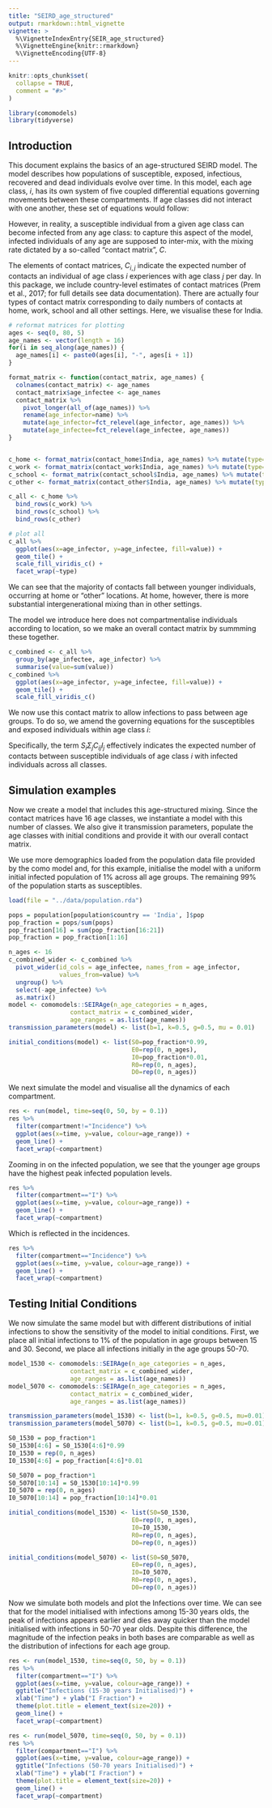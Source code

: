 ```yaml
---
title: "SEIRD_age_structured"
output: rmarkdown::html_vignette
vignette: >
  %\VignetteIndexEntry{SEIR_age_structured}
  %\VignetteEngine{knitr::rmarkdown}
  %\VignetteEncoding{UTF-8}
---
```


```r
knitr::opts_chunk$set(
  collapse = TRUE,
  comment = "#>"
)
```

```r
library(comomodels)
library(tidyverse)
```

## Introduction
This document explains the basics of an age-structured SEIRD model. The model describes
how populations of susceptible, exposed, infectious, recovered and dead individuals evolve over time.
In this model, each age class, $i$, has its own system of five coupled differential equations governing
movements between these compartments. If age classes did not interact with one another, these set of equations would
follow:

\begin{align}
\frac{\text{d}S_i}{\text{d}t} &= -\beta S_i I_i\\
\frac{\text{d}E_i}{\text{d}t} &= \beta S_i I_i -\kappa E_i\\
\frac{\text{d}I_i}{\text{d}t} &= \kappa E_i - (\gamma + \mu) I_i\\
\frac{\text{d}R_i}{\text{d}t} &= \gamma I_i - \alpha R_i\\
\frac{\text{d}D_i}{\text{d}t} &= \mu I_i
\end{align}

However, in reality, a susceptible individual from a given age class
can become infected from any age class: to capture this aspect of the model, infected individuals of any
age are supposed to inter-mix, with the mixing rate dictated by a so-called "contact matrix", $C$.

The elements of contact matrices, $C_{i,j}$ indicate the expected number of contacts an individual of age class $i$ experiences with age class $j$ per day. In this package, we include country-level estimates of contact matrices (Prem et al., 2017; for full details see data documentation). There are actually four types of contact matrix corresponding to daily numbers of contacts at home, work, school and all other settings. Here, we visualise these for India.
```r
# reformat matrices for plotting
ages <- seq(0, 80, 5)
age_names <- vector(length = 16)
for(i in seq_along(age_names)) {
  age_names[i] <- paste0(ages[i], "-", ages[i + 1])
}

format_matrix <- function(contact_matrix, age_names) {
  colnames(contact_matrix) <- age_names
  contact_matrix$age_infectee <- age_names
  contact_matrix %>%
    pivot_longer(all_of(age_names)) %>% 
    rename(age_infector=name) %>% 
    mutate(age_infector=fct_relevel(age_infector, age_names)) %>% 
    mutate(age_infectee=fct_relevel(age_infectee, age_names))
}


c_home <- format_matrix(contact_home$India, age_names) %>% mutate(type="home")
c_work <- format_matrix(contact_work$India, age_names) %>% mutate(type="work")
c_school <- format_matrix(contact_school$India, age_names) %>% mutate(type="school")
c_other <- format_matrix(contact_other$India, age_names) %>% mutate(type="other")

c_all <- c_home %>%
  bind_rows(c_work) %>% 
  bind_rows(c_school) %>% 
  bind_rows(c_other)

# plot all
c_all %>%
  ggplot(aes(x=age_infector, y=age_infectee, fill=value)) +
  geom_tile() +
  scale_fill_viridis_c() +
  facet_wrap(~type)
```

We can see that the majority of contacts fall between younger individuals, occurring at home or "other" locations. At home, however, there is more substantial intergenerational mixing than in other settings.

The model we introduce here does not compartmentalise individuals according to location, so we make an overall contact matrix by summming these together.
```r
c_combined <- c_all %>% 
  group_by(age_infectee, age_infector) %>% 
  summarise(value=sum(value))
c_combined %>% 
  ggplot(aes(x=age_infector, y=age_infectee, fill=value)) +
  geom_tile() +
  scale_fill_viridis_c()
```

We now use this contact matrix to allow infections to pass between age groups. To do so, we amend the governing equations for the susceptibles and exposed individuals within age class $i$:

\begin{align}
\frac{\text{d}S_i}{\text{d}t} &= -\beta S_i \Sigma_{j}C_{ij} I_j\\
\frac{\text{d}E_i}{\text{d}t} &= \beta S_i \Sigma_{j}C_{ij} I_j -\kappa E_i\\
\end{align}

Specifically, the term $S_i \Sigma_{j}C_{ij} I_j$ effectively indicates the expected number of contacts between susceptible individuals of age class $i$ with infected individuals across all classes.



## Simulation examples 

Now we create a model that includes this age-structured mixing. Since the contact matrices have 16 age classes, we instantiate a model with this number of classes. We also give it transmission parameters, populate the age classes with initial conditions and provide it with our overall contact matrix.

We use more demographics loaded from the population data file provided by the como model and, for this example, initialise the model
with a uniform initial infected population of 1% across all age groups. The remaining 99% of the population starts
as susceptibles.
```r
load(file = "../data/population.rda")

pops = population[population$country == 'India', ]$pop
pop_fraction = pops/sum(pops)
pop_fraction[16] = sum(pop_fraction[16:21])
pop_fraction = pop_fraction[1:16]

n_ages <- 16
c_combined_wider <- c_combined %>% 
  pivot_wider(id_cols = age_infectee, names_from = age_infector,
              values_from=value) %>% 
  ungroup() %>% 
  select(-age_infectee) %>% 
  as.matrix()
model <- comomodels::SEIRAge(n_age_categories = n_ages,
                 contact_matrix = c_combined_wider,
                 age_ranges = as.list(age_names))
transmission_parameters(model) <- list(b=1, k=0.5, g=0.5, mu = 0.01)

initial_conditions(model) <- list(S0=pop_fraction*0.99,
                                  E0=rep(0, n_ages),
                                  I0=pop_fraction*0.01,
                                  R0=rep(0, n_ages),
                                  D0=rep(0, n_ages))
```

We next simulate the model and visualise all the dynamics of each compartment.
```r
res <- run(model, time=seq(0, 50, by = 0.1))
res %>%
  filter(compartment!="Incidence") %>% 
  ggplot(aes(x=time, y=value, colour=age_range)) +
  geom_line() +
  facet_wrap(~compartment)
```

Zooming in on the infected population, we see that the younger age groups have the highest peak infected population levels.
```r
res %>%
  filter(compartment=="I") %>% 
  ggplot(aes(x=time, y=value, colour=age_range)) +
  geom_line() +
  facet_wrap(~compartment)
```

Which is reflected in the incidences.
```r
res %>%
  filter(compartment=="Incidence") %>% 
  ggplot(aes(x=time, y=value, colour=age_range)) +
  geom_line() +
  facet_wrap(~compartment)
```

## Testing Initial Conditions

We now simulate the same model but with different distributions of initial infections to show the sensitivity of the model
to initial conditions. First, we place all initial infections to 1% of the population in age groups between 15 and 30. Second, we place all infections initially in the age groups 50-70. 
```r
model_1530 <- comomodels::SEIRAge(n_age_categories = n_ages,
                 contact_matrix = c_combined_wider,
                 age_ranges = as.list(age_names))
model_5070 <- comomodels::SEIRAge(n_age_categories = n_ages,
                 contact_matrix = c_combined_wider,
                 age_ranges = as.list(age_names))

transmission_parameters(model_1530) <- list(b=1, k=0.5, g=0.5, mu=0.01)
transmission_parameters(model_5070) <- list(b=1, k=0.5, g=0.5, mu=0.01)

S0_1530 = pop_fraction*1
S0_1530[4:6] = S0_1530[4:6]*0.99
I0_1530 = rep(0, n_ages)
I0_1530[4:6] = pop_fraction[4:6]*0.01

S0_5070 = pop_fraction*1
S0_5070[10:14] = S0_1530[10:14]*0.99
I0_5070 = rep(0, n_ages)
I0_5070[10:14] = pop_fraction[10:14]*0.01

initial_conditions(model_1530) <- list(S0=S0_1530,
                                  E0=rep(0, n_ages),
                                  I0=I0_1530,
                                  R0=rep(0, n_ages),
                                  D0=rep(0, n_ages))

initial_conditions(model_5070) <- list(S0=S0_5070,
                                  E0=rep(0, n_ages),
                                  I0=I0_5070,
                                  R0=rep(0, n_ages),
                                  D0=rep(0, n_ages))
```


Now we simulate both models and plot the Infections over time. We can see that for the model initialised with infections among 15-30 years olds, the peak of infections appears earlier and dies away quicker than the model initialised with infections in 50-70 year olds. Despite this difference, the magnitude of the infection peaks in both bases are comparable as well as the distribution of infections for each age group. 

```r

res <- run(model_1530, time=seq(0, 50, by = 0.1))
res %>%
  filter(compartment=="I") %>% 
  ggplot(aes(x=time, y=value, colour=age_range)) +
  ggtitle("Infections (15-30 years Initialised)") +
  xlab("Time") + ylab("I Fraction") +
  theme(plot.title = element_text(size=20)) +
  geom_line() +
  facet_wrap(~compartment)

res <- run(model_5070, time=seq(0, 50, by = 0.1))
res %>%
  filter(compartment=="I") %>% 
  ggplot(aes(x=time, y=value, colour=age_range)) +
  ggtitle("Infections (50-70 years Initialised)") +
  xlab("Time") + ylab("I Fraction") +
  theme(plot.title = element_text(size=20)) +
  geom_line() +
  facet_wrap(~compartment)
```


